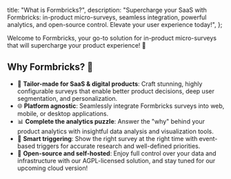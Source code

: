 
  title: "What is Formbricks?",
  description:
    "Supercharge your SaaS with Formbricks: in-product micro-surveys, seamless integration, powerful analytics, and open-source control. Elevate your user experience today!",
};

Welcome to Formbricks, your go-to solution for in-product micro-surveys that will supercharge your product experience! 🚀

## Why Formbricks? 🤔

- 🎯 **Tailor-made for SaaS & digital products**: Craft stunning, highly configurable surveys that enable better product decisions, deep user segmentation, and personalization.
- 🌐 **Platform agnostic**: Seamlessly integrate Formbricks surveys into web, mobile, or desktop applications.
- 📊 **Complete the analytics puzzle**: Answer the "why" behind your product analytics with insightful data analysis and visualization tools.
- 🧪 **Smart triggering**: Show the right survey at the right time with event-based triggers for accurate research and well-defined priorities.
- 🎉 **Open-source and self-hosted**: Enjoy full control over your data and infrastructure with our AGPL-licensed solution, and stay tuned for our upcoming cloud version!

